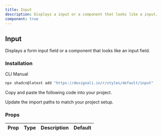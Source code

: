 ```yaml
---
title: Input
description: Displays a input or a component that looks like a input.
component: true
---
```


<div className="grid gap-3">
  <ComponentPreview name="input-01" />
  <ComponentPreview name="input-02" />
  <ComponentPreview name="input-03" />
  <ComponentPreview name="input-04" />
  <ComponentPreview name="input-05" />
  <ComponentPreview name="input-06" />
  <ComponentPreview name="input-07" />
  <ComponentPreview name="input-08" />
  <ComponentPreview name="input-09" />
  <ComponentPreview name="input-10" />
  <ComponentPreview name="input-11" />
  <ComponentPreview name="input-12" />
  <ComponentPreview name="input-13" />
  <ComponentPreview name="input-14" />
  <ComponentPreview name="input-15" />
  <ComponentPreview name="input-16" />
  <ComponentPreview name="input-17" />
  <ComponentPreview name="input-18" />
  <ComponentPreview name="input-19" />
  <ComponentPreview name="input-20" />
  <ComponentPreview name="input-21" />
  <ComponentPreview name="input-22" />
  <ComponentPreview name="input-23" />
  <ComponentPreview name="input-24" />
  <ComponentPreview name="input-25" />
  <ComponentPreview name="input-26" />
  <ComponentPreview name="input-27" />
  <ComponentPreview name="input-28" />
  <ComponentPreview name="input-29" />
  <ComponentPreview name="input-30" />
  <ComponentPreview name="input-31" />
  <ComponentPreview name="input-32" />
  <ComponentPreview name="input-33" />
  <ComponentPreview name="input-34" />
  <ComponentPreview name="input-35" />
  <ComponentPreview name="input-36" />
  <ComponentPreview name="input-37" />
  <ComponentPreview name="input-38" />
  <ComponentPreview name="input-39" />
  <ComponentPreview name="input-40" />
  <ComponentPreview name="input-41" />
  <ComponentPreview name="input-42" />
  <ComponentPreview name="input-43" />
  <ComponentPreview name="input-44" />
  <ComponentPreview name="input-45" />
  <ComponentPreview name="input-46" />
  <ComponentPreview name="input-47" />
  <ComponentPreview name="input-48" />
  <ComponentPreview name="input-49" />
  <ComponentPreview name="input-50" />
  <ComponentPreview name="input-51" />
  <ComponentPreview name="input-52" />
  <ComponentPreview name="input-53" />
  <ComponentPreview name="input-54" />
</div>

## Input

Displays a form input field or a component that looks like an input field.

### Installation

<Tabs defaultValue="cli">

<TabsList>
  <TabsTrigger value="cli">CLI</TabsTrigger>
  <TabsTrigger value="manual">Manual</TabsTrigger>
</TabsList>
<TabsContent value="cli">

```bash
npx shadcn@latest add "https://designali.in/r/styles/default/input"
```

</TabsContent>

<TabsContent value="manual">

<Steps>

<Step>Copy and paste the following code into your project.</Step>

<ComponentSource name="input" />

<Step>Update the import paths to match your project setup.</Step>

</Steps>

</TabsContent>

</Tabs>

### Props

| Prop | Type | Description | Default |
| ---- | ---- | ----------- | ------- |
